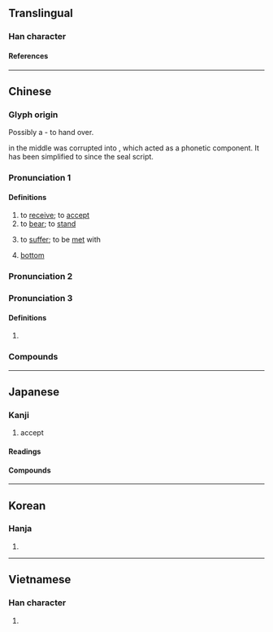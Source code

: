 {{character info}}
{{also|爱|愛|爰}}
==Translingual==

===Han character===
{{Han char|rn=29|rad=又|as=06|sn=8|four=20407|canj=BBE|ids=⿳爫冖又}}

====References====
{{Han ref|kx=0166.050|dkj=03159|dj=0377.030|hdz=10396.020|uh=53D7}}

----

==Chinese==
{{zh-forms}}

===Glyph origin===
{{Han etym}}
Possibly a {{Han compound|爪|凡|又|t1=hand|t2=plate|t3=hand|ls=p}} - to hand over.

{{lang|zh|凡}} in the middle was corrupted into {{och-l|舟}}, which acted as a phonetic component. It has been simplified to {{zh-l|*冖}} since the seal script.

===Pronunciation 1===
{{zh-pron
|m=shòu
|c=sau6
|h=pfs=su
|j=sou3
|md=sêu
|mn=qz:siǔ/tw,xm,zz:siū
|mn-t=siu6
|x=shou6
|mc=y
|oc=y,2
|cat=v
}}

====Definitions====
{{zh-hanzi}}

# to [[receive]]; to [[accept]]
# to [[bear]]; to [[stand]]
#: {{zh-x|受不了|to be unable to '''endure'''}}
# to [[suffer]]; to be [[met]] with
#: {{zh-x|受 驚嚇|to be frightened}}
#: {{zh-x|受 人 煽動|to be incited by others}}
# {{lb|zh|slang}} [[bottom]] {{gloss|gay slang}}
#: {{zh-ant|攻}}

===Pronunciation 2===
{{zh-see|授|v}}

===Pronunciation 3===
{{zh-pron
|m=Dào
|oc=n,1
|cat=pn
}}

====Definitions====
{{zh-hanzi}}

# {{surname|zh}}

===Compounds===
{{zh-der|受害者|受憋|受病|受不了|受不起|受不住|受潮|受寵|受寵若驚|受挫|受到|受得了|受敵|受凍|受罰|受粉|受風|受過|受害|受寒|受旱|受賄|受獎|受教|受戒|受驚|受精|受窘|受看|受累|受冷|受禮|受理|受領|受涼|受命|受難|受盤|受騙|受聘|受氣|受氣包|受氣包兒|受窮|受屈|受權|受熱|受辱|受傷|受賞|受審|受事|受署|受胎|受聽|受託|受洗|受降|受刑|受訓|受業|受益|受用|受孕|受災|受阻|受罪|受之有愧|受制|受款人|不好受|備受矚目|受話器|受刑人|受誅|忍受|大請大受|不受|倍受矚目|受精卵|受難節|受益無窮|備受好評|受爵|四面受敵|受虐|吃受|受冷落|人工受孕|受創|備受威脅|受人矚目|受鉗鎚|受禪|受播者|好受|受俘|代人受過|受難曲|受惠|不受用|幽囚受辱|容受|受賕枉法|力辭不受|受生|感同身受|感受|不受抬舉|急脈緩受|受封|享受|受委屈|受邀|忍饑受餓|忍饑受渴|受困|人工受精|受田|受降城|引頸受死|引頸受戮|受僱|受暑|受性|受悶氣|低頭受縛|不受籠絡|小受大走|受冤|備受禮遇|受閱|受苦|受不得|受癟|受訪|全受全歸|受僱人|受終|大為受用|大受|不受聽|受文者|廣受好評|受器|兒童受虐|受縛|受限|受茶|受知|受益費|受益憑證|受益人|受損|受怕擔憂|受命推事|受代|受人之託|受賂|八面受敵|八方受敵|夠受|乾生受|不受理|無功受祿|擎受|授受|擔飢受凍|擔孤受寡|應籙受圖|擔驚受怕|應圖受籙|持齋受戒|禁受|沒福消受|挨打受罵|承受|摩頂受戒|活受罪|私相授受|收受|應天受命|擔驚受恐|白受|接受|摩頂受記|生受|甘受|概括承受|熬枯受淡|無福消受|拜受|消受|末學膚受|折受|稟受|挨餓受凍|腹背受敵|首尾受敵|請受|虛己受人|謙受益|領受|膺受|逆來順受|自找罪受|自花受精|聽受|臨危受命|辭多受少|請功受賞|身受|遭受|體內受精|飽受|難受|難以忍受|體外受精|耽驚受怕|計功受賞|難以消受|見危受命|膚受|表裡受敵|蒙受|計功受爵|自作自受|無功不受祿|無功受祿}}

{{zh-cat|Elementary}}

----

==Japanese==

===Kanji===
{{ja-kanji|grade=3|rs=又06}}

# accept

====Readings====
{{ja-readings
|goon=ず
|kanon=しゅう<しう
|kanyoon=じゅ<じゆ
|kun=う-かる, う-ける, う-け
}}

====Compounds====
{{col5|ja
|{{ja-r|受%戒|じゅ%かい}}
|{{ja-r|受%刑|じゅ%けい}}
|{{ja-r|受%験|じゅ%けん}}
|{{ja-r|受%講|じゅ%こう}}
|{{ja-r|受%賞|じゅ%しょう}}
|{{ja-r|受%諾|じゅ%だく}}
|{{ja-r|受%動|じゅ%どう}}
|{{ja-r|受%動%態|じゅ%どう%たい}}
|{{ja-r|受%難|じゅ%なん}}
|{{ja-r|受%理|じゅ%り}}
|{{ja-r|受%領|じゅ%りょう}}
|{{ja-r|受%身%形|うけ%み%けい}}
}}

----

==Korean==

===Hanja===
{{ko-hanja|받다|받을|수}}

# {{hanja form of|수|[[accept]]}}

----

==Vietnamese==

===Han character===
{{vi-readings|reading=[[thụ]], [[thọ]]|rs=又06}}

# {{rfdef|vi|sort=又06}}